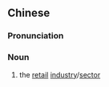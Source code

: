 {{also|零售业}}
==Chinese==
{{zh-forms|s=零售业|type=21}}

===Pronunciation===
{{zh-pron
|m=língshòuyè
|cat=n
}}

===Noun===
{{zh-noun}}

# the [[retail]] [[industry]]/[[sector]]